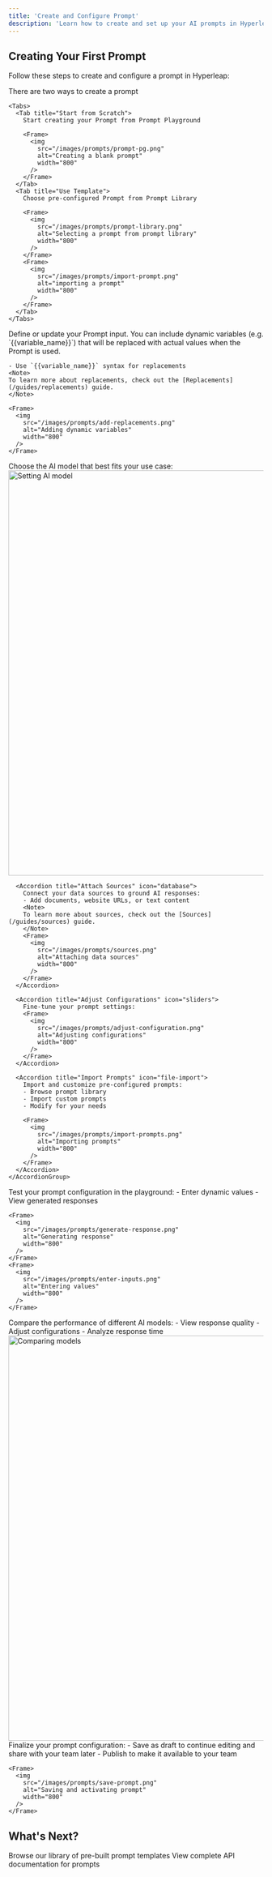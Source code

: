 ```yaml
---
title: 'Create and Configure Prompt'
description: 'Learn how to create and set up your AI prompts in Hyperleap'
---
```


## Creating Your First Prompt

Follow these steps to create and configure a prompt in Hyperleap:

<Steps>
  <Step title="Get Started">
There are two ways to create a prompt

    <Tabs>
      <Tab title="Start from Scratch">
        Start creating your Prompt from Prompt Playground
        
        <Frame>
          <img 
            src="/images/prompts/prompt-pg.png" 
            alt="Creating a blank prompt" 
            width="800"
          />
        </Frame>
      </Tab>
      <Tab title="Use Template">
        Choose pre-configured Prompt from Prompt Library
        
        <Frame>
          <img 
            src="/images/prompts/prompt-library.png" 
            alt="Selecting a prompt from prompt library" 
            width="800"
          />
        </Frame>
        <Frame>
          <img 
            src="/images/prompts/import-prompt.png" 
            alt="importing a prompt" 
            width="800"
          />
        </Frame>
      </Tab>
    </Tabs>
  </Step>

  <Step title="Configure Replacements">
    Define or update your Prompt input. You can include dynamic variables (e.g. `{{variable_name}}`) that will be replaced with actual values when the Prompt is used.
    
    - Use `{{variable_name}}` syntax for replacements
    <Note>
    To learn more about replacements, check out the [Replacements](/guides/replacements) guide.
    </Note>

    <Frame>
      <img 
        src="/images/prompts/add-replacements.png" 
        alt="Adding dynamic variables" 
        width="800"
      />
    </Frame>

  </Step>

  <Step title="Configure Settings">
    <AccordionGroup>
      <Accordion title="Set AI Model" icon="microchip">
        Choose the AI model that best fits your use case:
        <Frame>
          <img 
            src="/images/prompts/set-model.png" 
            alt="Setting AI model" 
            width="800"
          />
        </Frame>
      </Accordion>

      <Accordion title="Attach Sources" icon="database">
        Connect your data sources to ground AI responses:
        - Add documents, website URLs, or text content
        <Note>
        To learn more about sources, check out the [Sources](/guides/sources) guide.
        </Note>
        <Frame>
          <img 
            src="/images/prompts/sources.png" 
            alt="Attaching data sources" 
            width="800"
          />
        </Frame>
      </Accordion>

      <Accordion title="Adjust Configurations" icon="sliders">
        Fine-tune your prompt settings:
        <Frame>
          <img 
            src="/images/prompts/adjust-configuration.png" 
            alt="Adjusting configurations" 
            width="800"
          />
        </Frame>
      </Accordion>

      <Accordion title="Import Prompts" icon="file-import">
        Import and customize pre-configured prompts:
        - Browse prompt library
        - Import custom prompts
        - Modify for your needs
        
        <Frame>
          <img 
            src="/images/prompts/import-prompts.png" 
            alt="Importing prompts" 
            width="800"
          />
        </Frame>
      </Accordion>
    </AccordionGroup>
  </Step>

  <Step title="Test Prompt">
    Test your prompt configuration in the playground:
    - Enter dynamic values
    - View generated responses
    
    <Frame>
      <img 
        src="/images/prompts/generate-response.png" 
        alt="Generating response" 
        width="800"
      />
    </Frame>
    <Frame>
      <img 
        src="/images/prompts/enter-inputs.png" 
        alt="Entering values" 
        width="800"
      />
    </Frame>
  </Step>
  
  <Step title="Compare Models">
    Compare the performance of different AI models:
    - View response quality
    - Adjust configurations
    - Analyze response time
    <Frame>
      <img 
        src="/images/prompts/compare-models.png" 
        alt="Comparing models" 
        width="800"
      />
    </Frame>
  </Step>

  <Step title="Save and Activate">
    Finalize your prompt configuration:
    - Save as draft to continue editing and share with your team later
    - Publish to make it available to your team
    
    <Frame>
      <img 
        src="/images/prompts/save-prompt.png" 
        alt="Saving and activating prompt" 
        width="800"
      />
    </Frame>
  </Step>
</Steps>

## What's Next?

<CardGroup cols={2}>
  <Card
    title="Prompt Library"
    icon="book-open"
    href="https://studio.hyperleapai.com/prompt-library"
  >
    Browse our library of pre-built prompt templates
  </Card>
  <Card
    title="API Reference"
    icon="code"
    href="/api-ref/prompts/overview"
  >
    View complete API documentation for prompts
  </Card>
</CardGroup> 